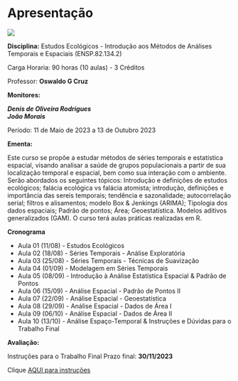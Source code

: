 # Apresentação

![](figuras/barra_procc.png)

**Disciplina:** Estudos Ecológicos - Introdução aos Métodos de Análises Temporais e Espaciais (ENSP.82.134.2)

Carga Horaria: 90 horas (10 aulas) - 3 Créditos

Professor: **Oswaldo G Cruz** 

**Monitores:**   

_**Denis de Oliveira Rodrigues**_ 
<br>
_**João Morais**_


Período: 11 de Maio de 2023 a 13 de Outubro 2023 

**Ementa:**

Este curso se propõe a estudar métodos de séries temporais e estatística espacial, visando analisar a saúde de grupos populacionais a partir de sua localização temporal e espacial, bem como sua interação com o ambiente. Serão abordados os seguintes tópicos: Introdução e definições de estudos ecológicos; falácia ecológica vs falácia atomista; introdução, definições e importância das sereis temporais; tendência e sazonalidade; autocorrelação serial; filtros e alisamentos; modelo Box & Jenkings (ARIMA); Tipologia dos dados espaciais; Padrão de pontos; Área; Geoestatística. Modelos aditivos generalizados (GAM). O curso terá aulas práticas realizadas em R.

**Cronograma**

-   Aula 01 (11/08) - Estudos Ecológicos
-   Aula 02 (18/08) - Séries Temporais - Análise Exploratória
-   Aula 03 (25/08) - Séries Temporais - Técnicas de Suavização
-   Aula 04 (01/09) - Modelagem em Séries Temporais
-   Aula 05 (08/09) - Introdução à Análise Estatística Espacial & Padrão de Pontos
-   Aula 06 (15/09) - Análise Espacial - Padrão de Pontos II
-   Aula 07 (22/09) - Análise Espacial - Geoestatística
-   Aula 08 (29/09) - Análise Espacial - Dados de Área I
-   Aula 09 (06/10) - Análise Espacial - Dados de Área II
-   Aula 10 (13/10) - Análise Espaço-Temporal & Instruções e Dúvidas para o 
Trabalho Final


**Avaliação:**

Instruções para o Trabalho Final Prazo final: **30/11/2023**

Clique [AQUI para instruções](roteiro-para-a-execucao-do-trabalho-final.html)
